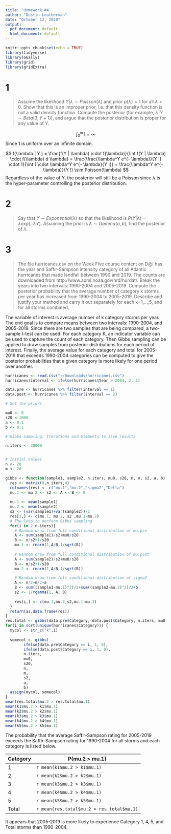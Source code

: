 ```yaml
---
title: 'Homework #4'
author: "Dustin Leatherman"
date: "October 12, 2020"
output:
  pdf_document: default
  html_document: default
---
```


```r
knitr::opts_chunk$set(echo = TRUE)
library(tidyverse)
library(GGally)
library(grid)
library(gridExtra)
```

# 1

> Assume the likelihood $Y | \lambda \sim Poisson(\lambda)$ and prior $p(\lambda) = 1$ for all $\lambda > 0$. Show that this is an improper prior, i.e. that this density function is not a valid density function. Compute the posterior (for example, $\lambda | Y \sim Beta(3, Y + 1)$), and argue that the posterior distribution is proper for any value of Y.

$$
\int_{0}^{\infty} 1 = \infty
$$
Since 1 is uniform over an infinite domain.

$$
f(\lambda | Y ) = \frac{f(Y | \lambda) \cdot f(\lambda)}{\int f(Y | \lambda) \cdot f(\lambda) d \lambda}
= \frac{\frac{\lambda^Y e^{- \lambda}}{Y !} \cdot 1}{\int 1 \cdot \lambda^Y e^{- \lambda}{Y !}}
= \frac{\lambda^Y e^{- \lambda}}{Y !} \sim Poisson(\lambda)
$$
Regardless of the value of Y, the posterior will still be a Poisson since $\lambda$ is the hyper-parameter controlling the posterior distribution.

# 2

> Say that $Y \sim Exponential (\lambda)$ so that the likelihood is $P(Y | \lambda) = \lambda exp(- \lambda Y)$. Assuming the prior is $\lambda \sim Gamma(a,b)$, find the posterior of $\lambda$.


\begin{equation}
\begin{split}
f(\lambda | Y_1, ..., Y_n) = & \frac{f(Y_1, ..., Y_n | \lambda) f(\lambda)}{f(Y_1, ..., Y_n)}\\
= & \frac{f(Y_1, | \lambda) \cdot   f(Y_2, | \lambda) \cdot ... \cdot f(Y_n, | \lambda) \cdot f(\lambda)}{f(Y_1, ..., Y_n)}\\
\propto & \lambda^n e^{- \lambda \sum_{i=1}^{n} y_i} \cdot \frac{b^a}{\Gamma(a)} \lambda^{a - 1} e^{-b \lambda}\\
\propto & \lambda^{a + n - 1} e^{- \lambda (b + \sum_{i = 1}^{n} y_i)}\\
\lambda | Y_1, ..., Y_n \sim & Gamma(a + n, b + \sum_{i=1}^{n} y_i)
\end{split}
\end{equation}


# 3

> The file hurricanes.csv on the Week Five course content on D@l has the year and Saffir-Sampson intensity category of all Atlantic hurricanes that made landfall between 1990 and 2019. The counts are downloaded from http://www.aoml.noaa.gov/hrd/hurdat/. Break the years into two intervals: 1990-2004 and 2005-2019. Compute the posterior probability that the average number of category k storms per year has increased from 1990-2004 to 2005-2019. Describe and justify your method and carry it out separately for each k=1,...,5, and for all storms combined.


The variable of interest is average number of k category storms per year. The end goal is to compare means between two intervals: 1990-2004, and 2005-2019. Since there are two samples that are being compared, a two-sample t-test can be used. For each category K, an indicator variable can be used to capture the count of each category. Then Gibbs sampling can be applied to draw samples from posterior distributions for each period of interest. Finally, the average value for each category and total for 2005-2019 that exceeds 1990-2004 categories can be computed to give the posterior probabilities that a given category is more likely for one period over another.



```r
hurricanes <- read.csv("~/Downloads/hurricanes.csv")
hurricanes$interval <- ifelse(hurricanes$Year > 2004, 2, 1)

data.pre <- hurricanes %>% filter(interval == 1)
data.post <- hurricanes %>% filter(interval == 2)

# Set the priors

mu0 <- 0
s20 <-1000
a <- 0.1
b <- 0.1

# Gibbs sampling: Iterations and Elements to save results

n.iters <- 30000


# Initial Values
n <- 20
m <- 20

gibbs <- function(sample1, sample2, n.iters, mu0, s20, n, m, s2, a, b) {
  res <- matrix(0,n.iters,4)
  colnames(res) <- c("mu.1","mu.2","sigma2","Delta")
  mu.1 <- mu.2 <- s2 <- A <- B <- 0
  
  mu.1 <- mean(sample1)
  mu.2 <- mean(sample2)
  s2 <- (var(sample1)+var(sample2))/2
  res[1,] <- c(mu.1, mu.2, s2 ,mu.1-mu.2)
  # The loop to perform Gibbs sampling
  for(i in 2:n.iters){
    # Random draw from full conditional distribution of mu.pre
    A <- sum(sample1)/s2+mu0/s20
    B <- n/s2+1/s20
    mu.1 <- rnorm(1,A/B,1/sqrt(B))
    
    # Random draw from full conditional distribution of mu.post
    A <- sum(sample2)/s2+mu0/s20
    B <- m/s2+1/s20
    mu.2 <- rnorm(1,A/B,1/sqrt(B))

    # Random draw from full conditional distribution of sigma2
    A <- n/2+m/2+a
    B <- sum((sample1-mu.1)^2)/2+sum((sample2-mu.2)^2)/2+b
    s2 <- 1/rgamma(1, A, B)
    
    res[i,] <- c(mu.1,mu.2,s2,mu.1-mu.2)
  }
  return(as.data.frame(res))
}
res.total <- gibbs(data.pre$Category, data.post$Category, n.iters, mu0, s20, n, m, s2, a, b)
for(i in sort(unique(hurricanes$Category))) {
  mycol <- str_c("k",i)
  
  somecol <- gibbs(
        ifelse(data.pre$Category == i, 1, 0), 
        ifelse(data.post$Category == i, 1, 0), 
        n.iters, 
        mu0, 
        s20, 
        n, 
        m, 
        s2,
        a,
        b)
  assign(mycol, somecol)
}
mean(res.total$mu.2 > res.total$mu.1)
mean(k1$mu.2 > k1$mu.1)
mean(k2$mu.2 > k2$mu.1)
mean(k3$mu.2 > k3$mu.1)
mean(k4$mu.2 > k4$mu.1)
mean(k5$mu.2 > k5$mu.1)

```

The probability that the average Saffir-Sampson rating for 2005-2019 exceeds the Saffir-Sampson rating for 1990-2004 for all storms and each category is listed below.

| Category | P(mu.2 > mu.1) |
| -------- | -------------- |
| 1 | `r mean(k1$mu.2 > k1$mu.1)` |
| 2 | `r mean(k2$mu.2 > k2$mu.1)` |
| 3 | `r mean(k3$mu.2 > k3$mu.1)` |
| 4 | `r mean(k4$mu.2 > k4$mu.1)` |
| 5 | `r mean(k5$mu.2 > k5$mu.1)` |
| Total | `r mean(res.total$mu.2 > res.total$mu.1)` |

It appears that 2005-2019 is more likely to experience Category 1, 4, 5, and Total storms than 1990-2004.
